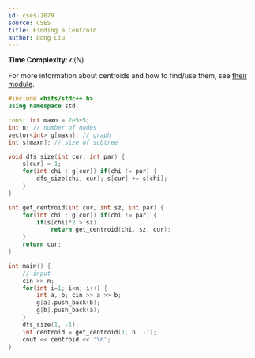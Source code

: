 ```yaml
---
id: cses-2079
source: CSES
title: Finding a Centroid
author: Dong Liu
---
```


**Time Complexity**: $\mathcal O(N)$

For more information about centroids and how to find/use them, see [their module](/plat/centroid).

<LanguageSection>

<CPPSection>

```cpp
#include <bits/stdc++.h>
using namespace std;

const int maxn = 2e5+5;
int n; // number of nodes
vector<int> g[maxn]; // graph
int s[maxn]; // size of subtree

void dfs_size(int cur, int par) {
	s[cur] = 1;
	for(int chi : g[cur]) if(chi != par) {
		dfs_size(chi, cur); s[cur] += s[chi];
	}
}

int get_centroid(int cur, int sz, int par) {
	for(int chi : g[cur]) if(chi != par) {
		if(s[chi]*2 > sz)
			return get_centroid(chi, sz, cur);
	}
	return cur;
}

int main() {
	// input
	cin >> n;
	for(int i=1; i<n; i++) {
		int a, b; cin >> a >> b;
		g[a].push_back(b);
		g[b].push_back(a);
	}
	dfs_size(1, -1);
	int centroid = get_centroid(1, n, -1);
	cout << centroid << '\n';
}
```

</CPPSection>

</LanguageSection>
